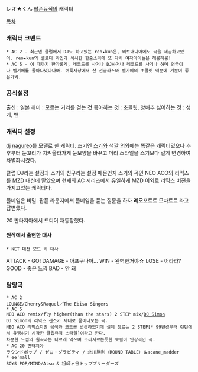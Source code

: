 レオ★くん
[[팝픈뮤직]]의 캐릭터

[[목차]]
=== 캐릭터 코멘트 ===
 * AC 2 - 최근엔 클럽에서 DJ도 하고있는 reo★kun은, 비트매니아에도 곡을 제공하고있어. reo★kun의 멜로디 라인과 섹시한 한숨소리에 또 다시 여자아이들은 헤롱헤롱!
 * AC 5 - 이 때까지 한가롭게, 레코드를 사거나 DJ하거나 레코드를 사거나 하며 영국이나 벨기에를 돌아다녔다나봐. 벼룩시장에서 산 선글라스와 벨기에의 초콜릿 덕분에 기분이 좋은가봐.

=== 공식설정 ===
출신 : 일본
취미 : 모르는 거리를 걷는 것
좋아하는 것 : 초콜릿, 양배추
싫어하는 것 : 성게, 뱀

=== 캐릭터 설정 ===
[[dj nagureo]]를 모델로 한 캐릭터.
초기엔 [[스기]]와 색깔 의외에는 똑같은 캐릭터였으나 추후부터 눈꼬리가 치켜올라가게 눈모양을 바꾸고 머리 스타일을 스기보다 길게 변경하여 차별화시켰다.

클럽 DJ라는 설정과 스기의 친구라는 설정 때문인지 스기의 곡인 NEO ACO의 리믹스를 [[MZD]] 대신에 맡았으며 현재의 AC 시리즈에서 유일하게 MZD 이외로 리믹스 버젼을 가지고있는 캐릭터다.

풀네임은 비밀. 팝픈 라운지에서 풀네임을 묻는 질문을 하자 '''레오'''포르트 모차르트 라고 답변했다.

20 판타지아에서 드디어 재등장했다.

==== 원작에서 출현한 대사 ====

 * NET 대전 모드 시 대사

ATTACK - GO!
DAMAGE - 아프구나아...
WIN - 완벽한거야☆
LOSE - 어라라?
GOOD - 좋은 느낌
BAD - 안 돼

=== 담당곡 ===
 * AC 2 
 LOUNGE/Cherry&Raquel／The Ebisu Singers
 * AC 5
 NEO ACO remix/fly higher(than the stars) 2 STEP mix/[[DJ Simon]]
 DJ Simon의 리믹스 센스가 제대로 묻어나오는 곡.
 NEO ACO 리믹스지만 음색과 코드를 변경하였기에 실제 장르는 2 STEP[* 99년경부터 런던에서 유행하기 시작한 클럽뮤직 스타일]이라고 한다.
 차분한 느낌의 원곡과는 다르게 악쓰며 소리지르는듯한 보컬이 인상적인 곡.
 * AC 20 판타지아
 ラウンドポップ / ゼロ・グラビティ / 北川勝利（ROUND TABLE）＆acane_madder  
 * ee'mall
 BOYS POP/MIND/Atsu & 祖師ヶ谷トップブリーダーズ
